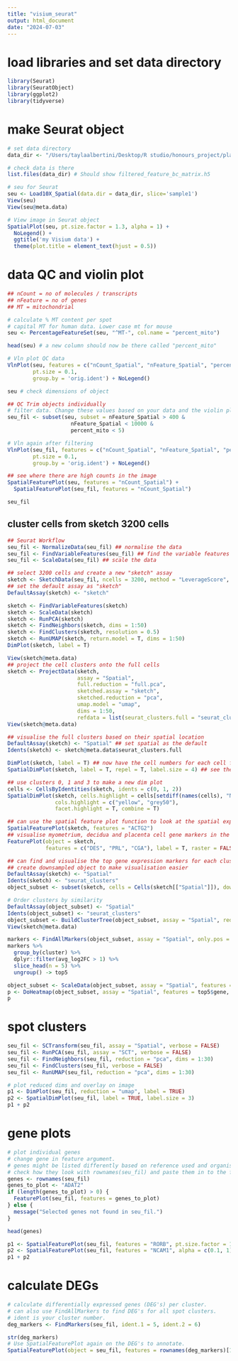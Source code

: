 ```yaml
---
title: "visium_seurat"
output: html_document
date: "2024-07-03"
---
```


# load libraries and set data directory
```r
library(Seurat)
library(SeuratObject)
library(ggplot2)
library(tidyverse)
```

# make Seurat object
```r
# set data directory
data_dir <- "/Users/taylaalbertini/Desktop/R studio/honours_project/placenta_spatial_annotating/outs"

# check data is there
list.files(data_dir) # Should show filtered_feature_bc_matrix.h5

# seu for Seurat
seu <- Load10X_Spatial(data.dir = data_dir, slice='sample1')
View(seu)
View(seu@meta.data)

# View image in Seurat object
SpatialPlot(seu, pt.size.factor = 1.3, alpha = 1) + 
  NoLegend() + 
  ggtitle('my Visium data') + 
  theme(plot.title = element_text(hjust = 0.5))
```

# data QC and violin plot
```r
## nCount = no of molecules / transcripts
## nFeature = no of genes
## MT = mitochondrial

# calculate % MT content per spot
# capital MT for human data. Lower case mt for mouse
seu <- PercentageFeatureSet(seu, "^MT-", col.name = "percent_mito")

head(seu) # a new column should now be there called "percent_mito"

# Vln plot QC data
VlnPlot(seu, features = c("nCount_Spatial", "nFeature_Spatial", "percent_mito"), 
        pt.size = 0.1, 
        group.by = 'orig.ident') + NoLegend()

seu # check dimensions of object

## QC Trim objects individually
# filter data. Change these values based on your data and the violin plots
seu_fil <- subset(seu, subset = nFeature_Spatial > 400 & 
                    nFeature_Spatial < 10000 & 
                    percent_mito < 5)

# Vln again after filtering
VlnPlot(seu_fil, features = c("nCount_Spatial", "nFeature_Spatial", "percent_mito"), 
        pt.size = 0.1, 
        group.by = 'orig.ident') + NoLegend()

## see where there are high counts in the image 
SpatialFeaturePlot(seu, features = "nCount_Spatial") +
  SpatialFeaturePlot(seu_fil, features = "nCount_Spatial")

seu_fil
```

## cluster cells from sketch 3200 cells
```r
## Seurat Workflow
seu_fil <- NormalizeData(seu_fil) ## normalise the data
seu_fil <- FindVariableFeatures(seu_fil) ## find the variable features
seu_fil <- ScaleData(seu_fil) ## scale the data

## select 3200 cells and create a new "sketch" assay
sketch <- SketchData(seu_fil, ncells = 3200, method = "LeverageScore", sketched.assay = "sketch")
## set the default assay as "sketch"
DefaultAssay(sketch) <- "sketch"

sketch <- FindVariableFeatures(sketch)
sketch <- ScaleData(sketch)
sketch <- RunPCA(sketch)
sketch <- FindNeighbors(sketch, dims = 1:50)
sketch <- FindClusters(sketch, resolution = 0.5)
sketch <- RunUMAP(sketch, return.model = T, dims = 1:50)
DimPlot(sketch, label = T)

View(sketch@meta.data)
## project the cell clusters onto the full cells 
sketch <- ProjectData(sketch, 
                      assay = "Spatial", 
                      full.reduction = "full.pca",
                      sketched.assay = "sketch",
                      sketched.reduction = "pca",
                      umap.model = "umap",
                      dims = 1:50,
                      refdata = list(seurat_clusters.full = "seurat_clusters"))
View(sketch@meta.data)

## visualise the full clusters based on their spatial location
DefaultAssay(sketch) <- "Spatial" ## set spatial as the default
Idents(sketch) <- sketch@meta.data$seurat_clusters.full

DimPlot(sketch, label = T) ## now have the cell numbers for each cell for the full dataset
SpatialDimPlot(sketch, label = T, repel = T, label.size = 4) ## see the cell clusters on the tissue

## use clusters 0, 1 and 3 to make a new dim plot
cells <- CellsByIdentities(sketch, idents = c(0, 1, 2))
SpatialDimPlot(sketch, cells.highlight = cells[setdiff(names(cells), "NA")],
               cols.highlight = c("yellow", "grey50"),
               facet.highlight = T, combine = T)

## can use the spatial feature plot function to look at the spatial expression of a specific gene
SpatialFeaturePlot(sketch, features = "ACTG2")
## visualise myometrium, decidua and placenta cell gene markers in the cluster
FeaturePlot(object = sketch, 
            features = c("DES", "PRL", "CGA"), label = T, raster = FALSE)

## can find and visualise the top gene expression markers for each cluster
## create downsampled object to make visualisation easier
DefaultAssay(sketch) <- "Spatial"
Idents(sketch) <- "seurat_clusters"
object_subset <- subset(sketch, cells = Cells(sketch[["Spatial"]]), downsample = 1000)

# Order clusters by similarity
DefaultAssay(object_subset) <- "Spatial"
Idents(object_subset) <- "seurat_clusters"
object_subset <- BuildClusterTree(object_subset, assay = "Spatial", reduction = "full.pca", reorder = T)
View(sketch@meta.data)

markers <- FindAllMarkers(object_subset, assay = "Spatial", only.pos = TRUE)
markers %>%
  group_by(cluster) %>%
  dplyr::filter(avg_log2FC > 1) %>%
  slice_head(n = 5) %>%
  ungroup() -> top5

object_subset <- ScaleData(object_subset, assay = "Spatial", features = top5$gene)
p <- DoHeatmap(object_subset, assay = "Spatial", features = top5$gene, size = 2.5) + theme(axis.text = element_text(size = 5.5)) + NoLegend()
p
```

# spot clusters
```r
seu_fil <- SCTransform(seu_fil, assay = "Spatial", verbose = FALSE)
seu_fil <- RunPCA(seu_fil, assay = "SCT", verbose = FALSE)
seu_fil <- FindNeighbors(seu_fil, reduction = "pca", dims = 1:30)
seu_fil <- FindClusters(seu_fil, verbose = FALSE)
seu_fil <- RunUMAP(seu_fil, reduction = "pca", dims = 1:30)

# plot reduced dims and overlay on image
p1 <- DimPlot(seu_fil, reduction = "umap", label = TRUE)
p2 <- SpatialDimPlot(seu_fil, label = TRUE, label.size = 3)
p1 + p2
```

# gene plots
```r
# plot individual genes
# change gene in feature argument. 
# genes might be listed differently based on reference used and organism.
# check how they look with rownames(seu_fil) and paste them in to the features argument the same.
genes <- rownames(seu_fil)
genes_to_plot <- "ADAT2"
if (length(genes_to_plot) > 0) {
  FeaturePlot(seu_fil, features = genes_to_plot)
} else {
  message("Selected genes not found in seu_fil.")
}

head(genes)

p1 <- SpatialFeaturePlot(seu_fil, features = "RORB", pt.size.factor = 1)
p2 <- SpatialFeaturePlot(seu_fil, features = "NCAM1", alpha = c(0.1, 1))
p1 + p2
```

# calculate DEGs
```r
# calculate differentially expressed genes (DEG's) per cluster.
# can also use FindAllMarkers to find DEG's for all spot clusters.
# ident is your cluster number.
deg_markers <- FindMarkers(seu_fil, ident.1 = 5, ident.2 = 6)

str(deg_markers)
# Use SpatialFeaturePlot again on the DEG's to annotate.
SpatialFeaturePlot(object = seu_fil, features = rownames(deg_markers)[10:15], alpha = c(0.1, 1), ncol = 3)
```








